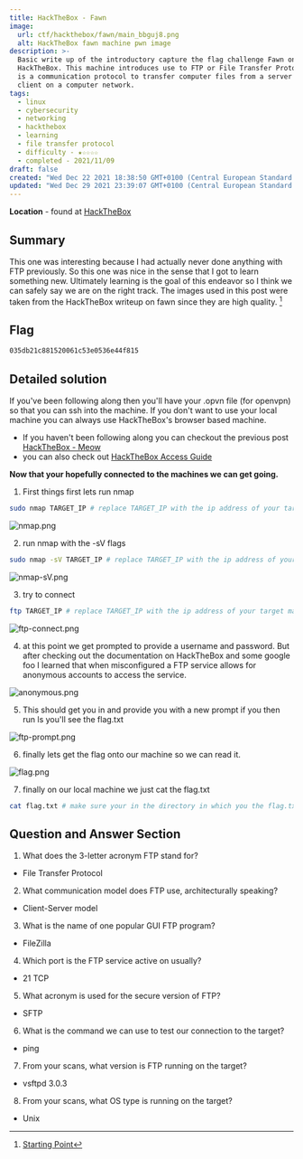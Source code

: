 ```yaml
---
title: HackTheBox - Fawn
image:
  url: ctf/hackthebox/fawn/main_bbguj8.png
  alt: HackTheBox fawn machine pwn image
description: >-
  Basic write up of the introductory capture the flag challenge Fawn on
  HackTheBox. This machine introduces use to FTP or File Transfer Protocol. FTP
  is a communication protocol to transfer computer files from a server to a
  client on a computer network.
tags:
  - linux
  - cybersecurity
  - networking
  - hackthebox
  - learning
  - file transfer protocol
  - difficulty - ★☆☆☆☆
  - completed - 2021/11/09
draft: false
created: "Wed Dec 22 2021 18:38:50 GMT+0100 (Central European Standard Time)"
updated: "Wed Dec 29 2021 23:39:07 GMT+0100 (Central European Standard Time)"
---
```


**Location** - found at [HackTheBox](https://www.hackthebox.com/)

## Summary

This one was interesting because I had actually never done anything with FTP previously. So this one was nice in the sense that I got to learn something new. Ultimately learning is the goal of this endeavor so I think we can safely say we are on the right track. The images used in this post were taken from the HackTheBox writeup on fawn since they are high quality. [^1]

## Flag

```bash
035db21c881520061c53e0536e44f815
```

## Detailed solution

If you've been following along then you'll have your .opvn file (for openvpn) so that you can ssh into the machine. If you don't want to use your local machine you can always use HackTheBox's browser based machine.

- If you haven't been following along you can checkout the previous post [HackTheBox - Meow](https://www.draxel.io/blog/ctf-hackthebox-meow)
- you can also check out [HackTheBox Access Guide](https://help.hackthebox.com/en/articles/5185687-gs-introduction-to-lab-access)

**Now that your hopefully connected to the machines we can get going.**

1. First things first lets run nmap

```bash
sudo nmap TARGET_IP # replace TARGET_IP with the ip address of your target machine
```

![nmap.png](https://res.cloudinary.com/draxel/image/upload/v1638003588/ctf/hackthebox/fawn/nmap.png)

2. run nmap with the -sV flags

```bash
sudo nmap -sV TARGET_IP # replace TARGET_IP with the ip address of your target machine
```

![nmap-sV.png](https://res.cloudinary.com/draxel/image/upload/v1638003588/ctf/hackthebox/fawn/nmap-sV.png)

3. try to connect

```bash
ftp TARGET_IP # replace TARGET_IP with the ip address of your target machine
```

![ftp-connect.png](https://res.cloudinary.com/draxel/image/upload/v1638003587/ctf/hackthebox/fawn/ftp-connect.png)

4. at this point we get prompted to provide a username and password. But after checking out the documentation on HackTheBox and some google foo I learned that when misconfigured a FTP service allows for anonymous accounts to access the service.

![anonymous.png](https://res.cloudinary.com/draxel/image/upload/v1638003587/ctf/hackthebox/fawn/anonymous.png)

5. This should get you in and provide you with a new prompt if you then run ls you'll see the flag.txt

![ftp-prompt.png](https://res.cloudinary.com/draxel/image/upload/v1638003587/ctf/hackthebox/fawn/ftp-prompt.png)

6. finally lets get the flag onto our machine so we can read it.

![flag.png](https://res.cloudinary.com/draxel/image/upload/v1638003588/ctf/hackthebox/fawn/flag.png)

7. finally on our local machine we just cat the flag.txt

```bash
cat flag.txt # make sure your in the directory in which you the flag.txt got downloaded to.
```

## Question and Answer Section

1. What does the 3-letter acronym FTP stand for?

- File Transfer Protocol

2. What communication model does FTP use, architecturally speaking?

- Client-Server model

3. What is the name of one popular GUI FTP program?

- FileZilla

4. Which port is the FTP service active on usually?

- 21 TCP

5. What acronym is used for the secure version of FTP?

- SFTP

6. What is the command we can use to test our connection to the target?

- ping

7. From your scans, what version is FTP running on the target?

- vsftpd 3.0.3

8. From your scans, what OS type is running on the target?

- Unix

[^1]: [Starting Point](https://app.hackthebox.com/starting-point)
